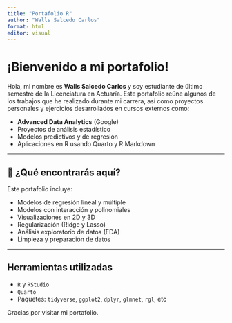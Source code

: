 ---
title: "Portafolio R"
author: "Walls Salcedo Carlos"
format: html
editor: visual
---

# ¡Bienvenido a mi portafolio!

Hola, mi nombre es **Walls Salcedo Carlos** y soy estudiante de último semestre de la Licenciatura en Actuaría. Este portafolio reúne algunos de los trabajos que he realizado durante mi carrera, así como proyectos personales y ejercicios desarrollados en cursos externos como:

-   **Advanced Data Analytics** (Google)
-   Proyectos de análisis estadístico
-   Modelos predictivos y de regresión
-   Aplicaciones en R usando Quarto y R Markdown

------------------------------------------------------------------------

## 🧠 ¿Qué encontrarás aquí?

Este portafolio incluye:

-   Modelos de regresión lineal y múltiple
-   Modelos con interacción y polinomiales
-   Visualizaciones en 2D y 3D
-   Regularización (Ridge y Lasso)
-   Análisis exploratorio de datos (EDA)
-   Limpieza y preparación de datos

------------------------------------------------------------------------

## Herramientas utilizadas

-   `R` y `RStudio`
-   `Quarto`
-   Paquetes: `tidyverse`, `ggplot2`, `dplyr`, `glmnet`, `rgl`, etc

Gracias por visitar mi portafolio.
